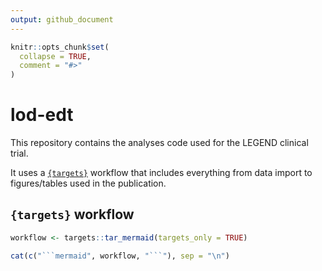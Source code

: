 ```yaml
---
output: github_document
---
```


<!-- README.md is generated from README.Rmd. Please edit that file -->

```r
knitr::opts_chunk$set(
  collapse = TRUE,
  comment = "#>"
)
```

# lod-edt

<!-- badges: start -->
<!-- badges: end -->

This repository contains the analyses code used for the LEGEND clinical trial.

It uses a [`{targets}`](https://books.ropensci.org/targets/) workflow that 
includes everything from data import to figures/tables used in the publication.


## `{targets}` workflow

```r
workflow <- targets::tar_mermaid(targets_only = TRUE)
```

```r


cat(c("```mermaid", workflow, "```"), sep = "\n")
```
